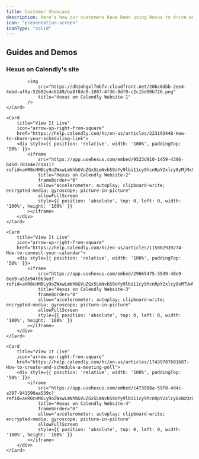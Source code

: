 ```yaml
---
title: Customer Showcase
description: Here's how our customers have been using Hexus to drive engagement and onboarding'
icon: "presentation-screen"
iconType: "solid"
---
```


## Guides and Demos
### Hexus on Calendly's site

<CardGroup cols={2}>
    <Card 
        title="View It Live" 
        icon="arrow-up-right-from-square" 
        href="https://help.calendly.com/hc/en-us/articles/14076808543511-How-to-add-or-remove-invitee-questions#how-to-add-or-remove-invitee-questions-0-0">
      
            <img
                src="https://dh1mhgvlfmbfv.cloudfront.net/20bc8dbb-2ee4-4ebd-af0a-52682c4c6149/ba8f8dc0-1087-4f36-9df0-c2c15d90b726.png"
                title="Hexus on Calendly Website-1"
            />
    </Card>
    
    <Card 
        title="View It Live" 
        icon="arrow-up-right-from-square" 
        href="https://help.calendly.com/hc/en-us/articles/223193448-How-to-share-your-scheduling-link">
        <div style={{ position: 'relative', width: '100%', paddingTop: '50%' }}>
            <iframe
                src="https://app.usehexus.com/embed/9523d910-1459-4396-b41d-783e4e7c1a11?refid=aHR0cHM6Ly9oZWxwLmNhbGVuZGx5LmNvbS9oYy9lbi11cy9hcnRpY2xlcy8yMjMxOTM0NDgtSG93LXRvLXNoYXJlLXlvdXItc2NoZWR1bGluZy1saW5r"
                title="Hexus on Calendly Website-2"
                frameBorder="0"
                allow="accelerometer; autoplay; clipboard-write; encrypted-media; gyroscope; picture-in-picture"
                allowFullScreen
                style={{ position: 'absolute', top: 0, left: 0, width: '100%', height: '100%' }}
            ></iframe>
        </div>
    </Card>

    <Card 
        title="View It Live" 
        icon="arrow-up-right-from-square" 
        href="https://help.calendly.com/hc/en-us/articles/115002939274-How-to-connect-your-calendar">
        <div style={{ position: 'relative', width: '100%', paddingTop: '50%' }}>
            <iframe
                src="https://app.usehexus.com/embed/29665475-3549-48e9-8eb9-a52e94f0b3ed?refid=aHR0cHM6Ly9oZWxwLmNhbGVuZGx5LmNvbS9oYy9lbi11cy9hcnRpY2xlcy8xMTUwMDI5MzkyNzQtSG93LXRvLWNvbm5lY3QteW91ci1jYWxlbmRhcg%3D%3D"
                title="Hexus on Calendly Website-3"
                frameBorder="0"
                allow="accelerometer; autoplay; clipboard-write; encrypted-media; gyroscope; picture-in-picture"
                allowFullScreen
                style={{ position: 'absolute', top: 0, left: 0, width: '100%', height: '100%' }}
            ></iframe>
        </div>
    </Card>

    <Card 
        title="View It Live" 
        icon="arrow-up-right-from-square" 
        href="https://help.calendly.com/hc/en-us/articles/17439787601687-How-to-create-and-schedule-a-meeting-poll">
        <div style={{ position: 'relative', width: '100%', paddingTop: '50%' }}>
            <iframe
                src="https://app.usehexus.com/embed/c473988a-59f8-4d4c-a397-941590aa539c?refid=aHR0cHM6Ly9oZWxwLmNhbGVuZGx5LmNvbS9oYy9lbi11cy9hcnRpY2xlcy8xNzQzOTc4NzYwMTY4Ny1Ib3ctdG8tY3JlYXRlLWFuZC1zY2hlZHVsZS1hLW1lZXRpbmctcG9sbA%3D%3D"
                title="Hexus on Calendly Website-4"
                frameBorder="0"
                allow="accelerometer; autoplay; clipboard-write; encrypted-media; gyroscope; picture-in-picture"
                allowFullScreen
                style={{ position: 'absolute', top: 0, left: 0, width: '100%', height: '100%' }}
            ></iframe>
        </div>
    </Card>
</CardGroup>


